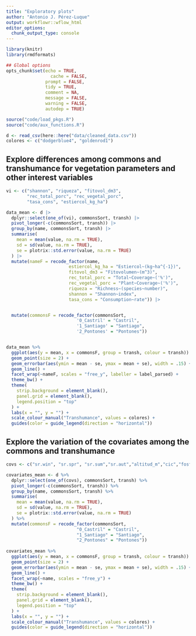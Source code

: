 ```yaml
---
title: "Exploratory plots"
author: "Antonio J. Pérez-Luque"
output: workflowr::wflow_html
editor_options:
  chunk_output_type: console
---
```



```r
library(knitr)
library(rmdformats)

## Global options
opts_chunk$set(echo = TRUE,
	             cache = FALSE,
               prompt = FALSE,
               tidy = TRUE,
               comment = NA,
               message = FALSE,
               warning = FALSE,
               autodep = TRUE)
```

```r
source("code/load_pkgs.R")
source("code/aux_functions.R")
```

```r
d <- read_csv(here::here("data/cleaned_data.csv"))
colores <- c("dodgerblue4", "goldenrod1")
```


## Explore differences among commons and transhumance for vegetation parameters and other interest variables 

```r
vi <- c("shannon", "riqueza", "fitovol_dm3", 
        "rec_total_porc", "rec_vegetal_porc",
        "tasa_cons", "estiercol_kg_ha")

data_mean <- d |> 
  dplyr::select(one_of(vi), commonsSort, transh) |>
  pivot_longer(-c(commonsSort, transh)) |> 
  group_by(name, commonsSort, transh) |> 
  summarise(
    mean = mean(value, na.rm = TRUE),
    sd = sd(value, na.rm = TRUE), 
    se = plotrix::std.error(value, na.rm = TRUE)
  ) |>
  mutate(nameF = recode_factor(name, 
                        estiercol_kg_ha = "Estiercol~(kg~ha^{-1})",
                        fitovol_dm3 = "Fitovolumen~(m^3)",
                        rec_total_porc = "Total~Coverage~('%')", 
                        rec_vegetal_porc = "Plant~Coverage~('%')",
                        riqueza = "Richness~(species~number)",
                        shannon = "Shannon~index",
                        tasa_cons = "Consumption~rate")) |> 


  mutate(commonsF = recode_factor(commonsSort, 
                           '0_Castril' = "Castril",
                           '1_Santiago' = "Santiago",
                           '2_Pontones' = "Pontones"))


data_mean %>% 
  ggplot(aes(y = mean, x = commonsF, group = transh, colour = transh)) + 
  geom_point(size = 2) + 
  geom_errorbar(aes(ymin = mean - se, ymax = mean + se), width = .15) + 
  geom_line() + 
  facet_wrap(~nameF, scales = "free_y", labeller = label_parsed) + 
  theme_bw() + 
  theme(
    strip.background = element_blank(),
    panel.grid = element_blank(),
    legend.position = "top"
  ) +
  labs(x = "", y = "") + 
  scale_colour_manual("Transhumance", values = colores) + 
  guides(color = guide_legend(direction = "horizontal"))
```


## Explore the variation of the covariates among the commons and transhumance 
```r
covs <- c("sr.win", "sr.spr", "sr.sum","sr.aut","altitud_m","cic","fosforo","mo","ph", "potasio","nitrogeno","carbono")      

covariates_mean <- d %>% 
  dplyr::select(one_of(covs), commonsSort, transh) %>% 
  pivot_longer(-c(commonsSort, transh)) %>% 
  group_by(name, commonsSort, transh) %>% 
  summarise(
    mean = mean(value, na.rm = TRUE),
    sd = sd(value, na.rm = TRUE), 
    se = plotrix::std.error(value, na.rm = TRUE)
  ) %>% 
  mutate(commonsF = recode_factor(commonsSort, 
                           "0_Castril" = "Castril",
                           "1_Santiago" = "Santiago",
                           "2_Pontones" = "Pontones"))
    
covariates_mean %>% 
  ggplot(aes(y = mean, x = commonsF, group = transh, colour = transh)) + 
  geom_point(size = 2) + 
  geom_errorbar(aes(ymin = mean - se, ymax = mean + se), width = .15) + 
  geom_line() + 
  facet_wrap(~name, scales = "free_y") + 
  theme_bw() + 
  theme(
    strip.background = element_blank(),
    panel.grid = element_blank(),
    legend.position = "top"
  ) +
  labs(x = "", y = "") + 
  scale_colour_manual("Transhumance", values = colores) + 
  guides(color = guide_legend(direction = "horizontal"))
  
```


